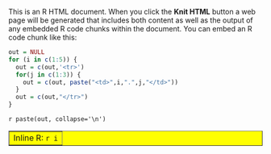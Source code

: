<div>
<p>This is an R HTML document. When you click the <b>Knit HTML</b> button a web page will be generated that includes both content as well as the output of any embedded R code chunks within the document. You can embed an R code chunk like this:</p>
<table border="1" style="background-color:yellow;">
```r
out = NULL
for (i in c(1:5)) {
  out = c(out,'<tr>')
  for(j in c(1:3)) {
    out = c(out, paste("<td>",i,".",j,"</td>"))
  }
  out = c(out,"</tr>")
}
```
`r paste(out, collapse='\n')`
  
  <tr><td colspan="3">Inline R: `r i`</td></tr>
</table>
</div>